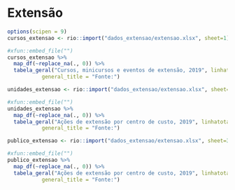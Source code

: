 # Extensão {#ext}


```r
options(scipen = 9)
cursos_extensao <- rio::import("dados_extensao/extensao.xlsx", sheet=1)

```

```r
#xfun::embed_file("")
cursos_extensao %>% 
  map_df(~replace_na(., 0)) %>% 
  tabela_geral("Cursos, minicursos e eventos de extensão, 2019", linhatotal = FALSE, tamfonte = 14, fundo = "#828065") %>% footnote(general = c("SIEX/DEX"),
           general_title = "Fonte:")
```


```r
unidades_extensao <- rio::import("dados_extensao/extensao.xlsx", sheet=2)

```

```r
#xfun::embed_file("")
unidades_extensao %>% 
  map_df(~replace_na(., 0)) %>% 
  tabela_geral("Ações de extensão por centro de custo, 2019", linhatotal = FALSE, tamfonte = 14, fundo = "#828065") %>% footnote(general = c("SIEX/DEX"),
           general_title = "Fonte:")
```

```r
publico_extensao <- rio::import("dados_extensao/extensao.xlsx", sheet=3)

```

```r
#xfun::embed_file("")
publico_extensao %>% 
  map_df(~replace_na(., 0)) %>% 
  tabela_geral("Ações de extensão por centro de custo, 2019", linhatotal = FALSE, tamfonte = 14, fundo = "#828065") %>% footnote(number = c("ND : Não Disponível"),general = c("SIEX/DEX"),
           general_title = "Fonte:")
```
